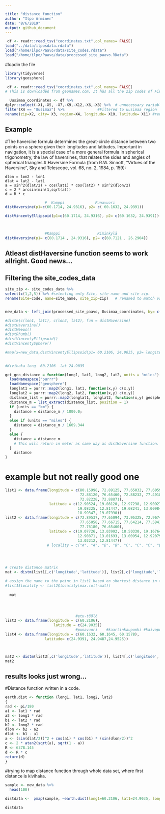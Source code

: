 ```yaml
---

title: "distance_function"
author: "Ilpo Arminen"
date: "8/6/2019"
output: github_document
---
```



```r
 df <- readr::read_tsv("coordinates.txt",col_names= FALSE)
load("../data/ilposdata.rdata")
load("/home/ilpo/Paavo/data/site_codes.rdata")
load("/home/ilpo/Paavo/data/processed_site_paavo.RData")
```
#loadin the file 



```r
library(tidyverse)
library(geosphere)
```

```r
 df <- readr::read_tsv("coordinates.txt",col_names= FALSE)
# This is downloaded from geonames.com. It has all the zip codes of Finland with longitude and latitude. 

  Uusimaa_coordinates <- df %>% 
dplyr::select(-X1,-X5, -X7,-X9,-X12,-X6,-X8) %>%  # unnecessary variables
filter(X4 == "Uusimaa") %>%               #Filtered to uusimaa region
rename(zip=X2, city= X3, region=X4, longitude= X10, latitude= X11) #renaming 

```











## Example 
#The haversine formula determines the great-circle distance between two points on a sphere given their longitudes and latitudes. Important in navigation, it is a special case of a more general formula in spherical trigonometry, the law of haversines, that relates the sides and angles of spherical triangles.# Haversine Formula (from R.W. Sinnott, "Virtues of the Haversine", Sky and Telescope, vol. 68, no. 2, 1984, p. 159):

    dlon = lon2 - lon1
    dlat = lat2 - lat1
    a = sin^2(dlat/2) + cos(lat1) * cos(lat2) * sin^2(dlon/2)
    c = 2 * arcsin(min(1,sqrt(a)))
    d = R * c


```r
                  #  Kamppi              Punavuori
distHaversine(p1=c(60.1714, 24.9316), p2= c( 60.1632, 24.9391))

distVincentyEllipsoid(p1=c(60.1714, 24.9316), p2= c(60.1632, 24.9391))



                  #Kamppi                 Kiminkylä
distHaversine(p1= c(60.1714 , 24.9316), p2= c(60.7121 , 26.2904))
```
## Atleast distHaversine function seems to work allright. Good news... 


## Filtering the site_codes_data

```r
site_zip <- site_codes_data %>% 
select(c(1,2,5)) %>% #selecting only Site, site name and site zip. 
rename(Site=code, name=site_name, site_zip=zip)   # renamed to match variable names in processed paavo data 



```

```r


new_data <- left_join(processed_site_paavo, Uusimaa_coordinates, by= c("zip")) #seems to be ok. Now preprocessed file has coordinates

```



```r

#distm(c(lon1, lat1), c(lon2, lat2), fun = distHaversine)
#distHaversine()
#distMeeus()
#distRhumb()
#distVincentyEllipsoid()
#distVincentySphere()

#map(x=new_data,distVincentyEllipsoid(p1= 60.2106, 24.9035, p2= longitude, latitude))
  

```




```r
#Kivihaka long	60.2106	 lat 24.9035
```


```r
get_geo_distance = function(long1, lat1, long2, lat2, units = "miles") {
  loadNamespace("purrr")
  loadNamespace("geosphere")
  longlat1 = purrr::map2(long1, lat1, function(x,y) c(x,y))
  longlat2 = purrr::map2(long2, lat2, function(x,y) c(x,y))
  distance_list = purrr::map2(longlat1, longlat2, function(x,y) geosphere::distHaversine(x, y))
  distance_m = list_extract(distance_list, position = 1)
  if (units == "km") {
    distance = distance_m / 1000.0;
  }
  else if (units == "miles") {
    distance = distance_m / 1609.344
  }
  else {
    distance = distance_m
    # This will return in meter as same way as distHaversine function. 
  }
    distance
}  
```

# example but not really good one 

```r
list1 <- data.frame(longitude = c(80.15998, 72.89125, 77.65032, 77.60599, 
                                  72.88120, 76.65460, 72.88232, 77.49186, 
                                  72.82228, 72.88871), 
                    latitude = c(12.90524, 19.08120, 12.97238, 12.90927, 
                                 19.08225, 12.81447, 19.08241, 13.00984,
                                 18.99347, 19.07990))
list2 <- data.frame(longitude = c(72.89537, 77.65094, 73.95325, 72.96746, 
                                  77.65058, 77.66715, 77.64214, 77.58415,
                                  77.76180, 76.65460), 
                    latitude = c(19.07726, 13.03902, 18.50330, 19.16764, 
                                 12.90871, 13.01693, 13.00954, 12.92079,
                                 13.02212, 12.81447)) 
                   # locality = c("A", "A", "B", "B", "C", "C", "C", "D", "D", "E"))
                    
                    


# create distance matrix
mat <- distm(list1[,c('longitude','latitude')], list2[,c('longitude','latitude')], fun=distVincentyEllipsoid)

# assign the name to the point in list1 based on shortest distance in the matrix
#list1$locality <- list2$locality[max.col(-mat)]                    
                    
  mat                  
                    
```
# 
```r
                                #etu-töölö
list3 <- data.frame(longitude = c(60.2106),
                      latitude = c(24.9035))
                                #punavuori    #kaartinkaupunki #kaivopuisto
list4 <- data.frame(longitude = c(60.1632, 60.1645, 60.1578),
                  latitude= c(24.9391, 24.9487,24.9525))



mat2 <- distm(list3[,c('longitude','latitude')], list4[,c('longitude','latitude')], fun=distVincentyEllipsoid)
mat2
```
## results looks just wrong...

#Distance function written in a code. 

```r
earth.dist <- function (long1, lat1, long2, lat2)
{
rad <- pi/180
a1 <- lat1 * rad
a2 <- long1 * rad
b1 <- lat2 * rad
b2 <- long2 * rad
dlon <- b2 - a2
dlat <- b1 - a1
a <- (sin(dlat/2))^2 + cos(a1) * cos(b1) * (sin(dlon/2))^2
c <- 2 * atan2(sqrt(a), sqrt(1 - a))
R <- 6378.145
d <- R * c
return(d)
}
```

#trying to map distance function through whole data set, where first distance is kivihaka. 
```r


sample <- new_data %>% 
  head(100) 

distdata <-  pmap(sample, ~earth.dist(long1=60.2106, lat1=24.9035, long2=sample$longitude, lat2 =sample$latitude )) 

distdata





```




